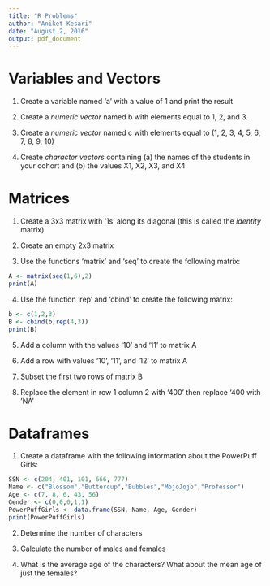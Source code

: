 ```yaml
---
title: "R Problems"
author: "Aniket Kesari"
date: "August 2, 2016"
output: pdf_document
---
```


# Variables and Vectors

1. Create a variable named 'a' with a value of 1 and print the result

2. Create a *numeric vector* named b with elements equal to 1, 2, and 3. 

3. Create a *numeric vector* named c with elements equal to (1, 2, 3, 4, 5, 6, 7, 8, 9, 10)

4. Create *character vectors* containing (a) the names of the students in your cohort and (b) the values X1, X2, X3, and X4

# Matrices

1. Create a 3x3 matrix with '1s' along its diagonal (this is called the *identity* matrix)

2. Create an empty 2x3 matrix

3. Use the functions 'matrix' and 'seq' to create the following matrix:

```r
A <- matrix(seq(1,6),2)
print(A)
```

4. Use the function 'rep' and 'cbind' to create the following matrix:

```r
b <- c(1,2,3)
B <- cbind(b,rep(4,3))
print(B)
```

5. Add a column with the values '10' and '11' to matrix A

6. Add a row with values '10', '11', and '12' to matrix A

7. Subset the first two rows of matrix B

8. Replace the element in row 1 column 2 with '400' then replace '400 with 'NA'

# Dataframes

1. Create a dataframe with the following information about the PowerPuff Girls:

```r
SSN <- c(204, 401, 101, 666, 777)
Name <- c("Blossom","Buttercup","Bubbles","MojoJojo","Professor")
Age <- c(7, 8, 6, 43, 56)
Gender <- c(0,0,0,1,1)
PowerPuffGirls <- data.frame(SSN, Name, Age, Gender)
print(PowerPuffGirls)
```

2. Determine the number of characters

3. Calculate the number of males and females

4. What is the average age of the characters? What about the mean age of just the
females?